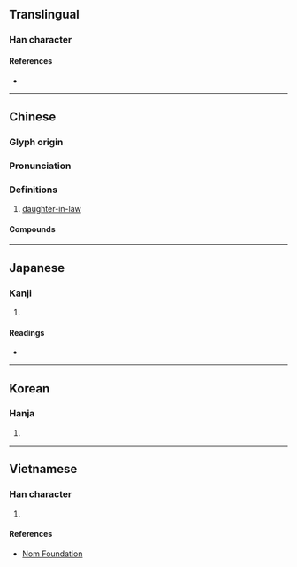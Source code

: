 {{character info/new}}
==Translingual==

===Han character===
{{Han char|rn=38|rad=女|as=10|sn=13|four=46430|canj=VHUP|ids=⿰女息}}

====References====
* {{Han ref|kx=0268.050|dkj=06573|dj=0535.280|hdz=21072.030|uh=5AB3|ud=23219|bh=B740|bd=46912}}

----

==Chinese==
{{zh-forms|alt=𡡁}}

===Glyph origin===
{{Han etym}}

===Pronunciation===
{{zh-pron
|m=xí
|c=sik1
|mn=qz:siak/tw,xm:sek/zz:sit
|oc=y
|cat=
}}

===Definitions===
{{zh-hanzi}}

# [[daughter-in-law]]

====Compounds====
{{zh-der|兒媳|兒媳婦兒|大媳婦|姑媳|娶媳婦|婆媳|媳婦|媳婦兒|小媳婦|弟媳|弟媳婦|新媳婦兒|毛腳媳婦|童養媳|老媳婦|重孫媳|長孫媳|養媳婦}}

----

==Japanese==

===Kanji===
{{ja-kanji|grade=|rs=女10}}

# {{defn|lang=ja|sort=女10}}

====Readings====
* {{ja-readings|on=[[せき]] (seki), [[しゃく]] (shaku)|kun=[[よめ]] (yome)}}

----

==Korean==

===Hanja===
{{ko-hanja|hangeul=식|rv=sik|mr=sik}}

# {{defn|lang=ko|sort=女10}}

----

==Vietnamese==

===Han character===
{{vi-readings|rs=女10|hanviet=tức}}

# {{defn|lang=vi|sort=女10}}

====References====
* [http://nomfoundation.org/common/nom_details.php?codepoint=5ab3 Nom Foundation]